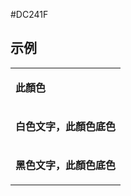 <nowiki>#DC241F</nowiki><noinclude>

== 示例 ==
{|
|- style="color:{{ {{PAGENAME}} }}"
| '''此顏色'''
|- style="background:{{ {{PAGENAME}} }}; color:white"
| '''白色文字，此顏色底色'''
|- style="background:{{ {{PAGENAME}} }}; color:black"
| '''黑色文字，此顏色底色'''
|}
[[Category:捷克政黨顏色模板|{{PAGENAME}}]]
[[Category:共产党颜色模板|{{PAGENAME}}]]
</noinclude>